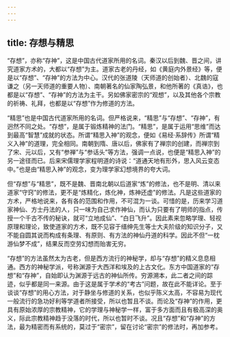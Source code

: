 ```yaml
---
---
---
```

title: 存想与精思
---




“存想”，亦称“存神”，这是中国古代道家所用的名词。秦汉以后到魏、晋之间，讲究道家方术的，大都以“存想”为主。道家古老的丹经，如《黄庭内外景经》等，便是以“存想”、“存神”的方法为中心。汉代的张道陵（天师道的创始者）、北魏的寇谦之（另一天师道的重要人物）、南朝著名的仙家陶弘景，和他所著的《真诰》，也都是以“存想”、“存神”的方法为主干。另如佛家密宗的“观想”，以及其他各个宗教的祈祷、礼拜，也都是以“存想”作为修道的方法。

“精思”也是中国古代道家所用的名词。但严格说来，“精思”与“存想”、“存神”，有迥然不同之处。“存想”，是属于锻炼精神的法门。“精思”，是属于运用“思维”而达到最高“智慧”成就的状态。所谓“精思入神”的观念，便如《易经·系辞传》所谓“精义入神”的道理，完全相同。南朝到隋、唐以后，佛家有了禅宗的创建，而禅宗到了宋、元以后，又有“参禅”与“参话头”等方法，强调一点说，也便是“精思入神”的另一途径而已。后来宋儒理学家程明道的诗说：“道通天地有形外，思入风云变态中。”也是由“精思入神”的观念，变为理学家幻想境界的夸大词。

但“存想”与“精思”，既不是魏、晋南北朝以后道家“炼”的修法，也不是明、清以来道家“守窍”的修法，更不是“炼精化，炼化神，炼神还虚”的修法。凡是这些道家的方术，严格地说来，各有各的范围和作用，不可混为一谈。可惜的是，历来学习道家神仙、方士丹法的人，只一味为自己求作神仙，而认为只要有了明师的指点，传授一个千古不传的秘诀，就可“立地成仙”、“白日飞升”。因此素来忽略学理、轻视原理和理论，致使道家的方术，既不见容于缙绅先生等士大夫阶级的知识分子，又不能自圆其说而构成有条理、有原则、有方法的神仙丹道的科学。因此不但“一枕游仙梦不成”，结果反而空劳幻想而贻害无穷。

“存想”的方法虽然太为古老，但是西方流行的神秘学，却与“存想”的精义息息相通。西方的神秘学派，号称渊源于大西洋和埃及的上古文化。东方中国道家的“存想”和“存神”，自始即认为渊源于远古的神仙所传。穷源溯本，此二者之间的踪迹，似乎都是同一来源。由于这是属于学术的“考古”问题，故在此不能详论。至于谈谈“存想”的用心方法，对于静坐与修道的关系，也似乎陈义太高，不容易为现代一般流行的急功好利等学道者所接受，所以也暂且不谈。而论及“存神”的作用，更具有原始浓厚的宗教精神，它的学理与神秘学一样，富于多方面而且有极高深的奥义，际此宗教精神趋于没落的时代，所以也暂时不谈。况且“存想”和“存神”的方法，最为精密而有系统的，莫过于“密宗”，留在讨论“密宗”的修法时，再加参考。